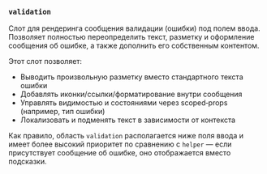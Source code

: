 ### `validation`

Слот для рендеринга сообщения валидации (ошибки) под полем ввода. Позволяет полностью переопределить текст, разметку и оформление сообщения об ошибке, а также дополнить его собственным контентом.

Этот слот позволяет:
- Выводить произвольную разметку вместо стандартного текста ошибки
- Добавлять иконки/ссылки/форматирование внутри сообщения
- Управлять видимостью и состояниями через scoped‑props (например, тип ошибки)
- Локализовать и подменять текст в зависимости от контекста

Как правило, область `validation` располагается ниже поля ввода и имеет более высокий приоритет по сравнению с `helper` — если присутствует сообщение об ошибке, оно отображается вместо подсказки.

